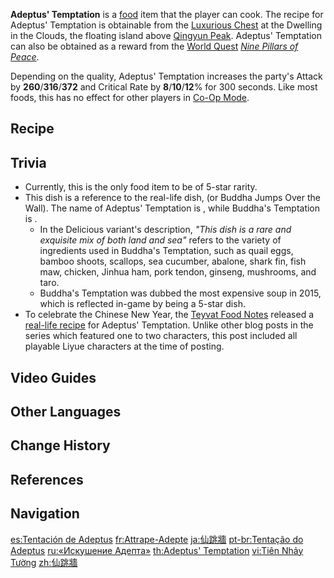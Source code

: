 {{Food Infobox
|id              = 108123
|name            = Adeptus' Temptation
|description     = A complex, famous type of Liyue
|desc_suspicious = cuisine. Without having mastered the art of simmering, the resulting stew-like dish has a salty, fishy taste. But, just considering the costly ingredients will be enough to keep you going until the pot's empty.
|desc_basic      = cuisine, in which specially selected ingredients are submerged and slowly bowled into soup stock. The recipe scribbled from memory alone was enough to urge the adepti to once again return to the world of men.
|desc_delicious  = cuisine. This dish is a rare and exquisite mix of both land and sea, combining countless delicious delicacies in one flavor-filled pot. Each mouthful is a moment to remember &mdash; it's even irresistible enough to entice the adepti down from their celestial abode.
|type            = ATK-Boosting Dishes
|effectType      = ATK Up
|effect          = Increases all party members' ATK by (var1) and CRIT Rate by (var2)% for 300s.
|eff_att1        = ATK
|eff_att2        = CRIT Rate
|eff_suspicious1 = 260
|eff_suspicious2 = 8
|eff_basic1      = 316
|eff_basic2      = 10
|eff_delicious1  = 372
|eff_delicious2  = 12
|quality         = 5
|region          = Liyue
|recipe          = Obtained from the Luxurious Chest above [[Qingyun Peak]]
}}
'''Adeptus' Temptation''' is a [[food]] item that the player can cook. The recipe for Adeptus' Temptation is obtainable from the [[Luxurious Chest]] at the Dwelling in the Clouds, the floating island above [[Qingyun Peak]]. Adeptus' Temptation can also be obtained as a reward from the [[World Quest]] ''[[Nine Pillars of Peace]]''.

Depending on the quality, Adeptus' Temptation increases the party's Attack by '''260'''/'''316'''/'''372''' and Critical Rate by '''8'''/'''10'''/'''12'''% for 300 seconds. Like most foods, this has no effect for other players in [[Co-Op Mode]].

==Recipe==
{{Recipe
|type = Cooking
|Ham = 4
|Crab = 3
|Shrimp Meat = 3
|Matsutake = 3
|sort = Ham;Crab;Shrimp Meat;Matsutake
}}

==Trivia==
* Currently, this is the only food item to be of 5-star rarity.
* This dish is a reference to the real-life dish, {{w|Buddha Jumps Over the Wall|Buddha's Temptation}} (or Buddha Jumps Over the Wall). The name of Adeptus' Temptation is {{zh|'''仙'''跳墙|rm='''Xiān'''tiàoqiáng|tl='''Adeptus''' Jumps over the Wall}}, while Buddha's Temptation is {{zh|'''佛'''跳墙|rm='''Fó'''tiàoqiáng}}.
** In the Delicious variant's description, ''"This dish is a rare and exquisite mix of both land and sea"'' refers to the variety of ingredients used in Buddha's Temptation, such as quail eggs, bamboo shoots, scallops, sea cucumber, abalone, shark fin, fish maw, chicken, Jinhua ham, pork tendon, ginseng, mushrooms, and taro.
** Buddha's Temptation was dubbed the most expensive soup in 2015, which is reflected in-game by being a 5-star dish.
* To celebrate the Chinese New Year, the [[Teyvat Food Notes]] released a [https://ys.mihoyo.com/main/news/detail/14099 real-life recipe] for Adeptus' Temptation. Unlike other blog posts in the series which featured one to two characters, this post included all playable Liyue characters at the time of posting.

==Video Guides==
{{EVT
|video1   = https://youtu.be/c98FtftlR9g
|caption1 = Recipe Location Guide
}}

==Other Languages==
{{Other Languages
|en      = Adeptus' Temptation
|zhs     = 仙跳墙
|zhs_rm  = Xiān Tiào Qiáng
|zht     = 仙跳牆
|zht_rm  = Xiān Tiào Qiáng
|zh_tl   = Adeptus Jumps Over the Wall
|ja      = 仙跳牆
|ja_rm   = Senchoushou<ref>{{Ref/Quest|Three to Get Ready, and Here We Go|note=Japanese Voice-Over}}</ref>
|ja_tl   = Adeptus Jumps Over the Wall{{Sino|ja|zh}}
|ko      = {{tt|선도장|仙跳牆}}
|ko_tl   = Adeptus Jumps Over the Wall{{Sino|ko|zh}}
|es      = Tentación de Adeptus
|es_tl   = Adeptus' Temptation
|fr      = Attrape-Adepte
|fr_tl   = Adeptus Catcher
|ru      = «Искушение Адепта»
|ru_tl   = "Adeptus' Temptation"
|th      = Adeptus' Temptation
|vi      = {{tt|Tiên|仙}} Nhảy {{tt|Tường|牆}}
|vi_tl   = Adeptus Jumps Over the Wall
|de      = Versuchung der Adepten
|de_tl   = Temptation of the Adepti
|id      = Adeptus' Temptation
|pt      = Tentação do Adeptus
|pt_tl   = Adeptus' Temptation
|tr      = Adeptus Doyuran
|tr_tl   = 
|it      = Tentazione dell'Adeptus
|it_tl   = Adeptus' Temptation
}}

==Change History==
{{Change History|1.0}}

==References==
{{Reflist|1}}

==Navigation==
{{Food Navbox}}

[[es:Tentación de Adeptus]]
[[fr:Attrape-Adepte]]
[[ja:仙跳牆]]
[[pt-br:Tentação do Adeptus]]
[[ru:«Искушение Адепта»]]
[[th:Adeptus' Temptation]]
[[vi:Tiên Nhảy Tường]]
[[zh:仙跳牆]]